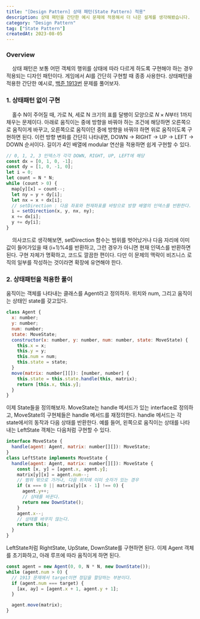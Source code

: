 ```yaml
---
title: "[Design Pattern] 상태 패턴(State Pattern) 적용"
description: 상태 패턴을 간단한 예시 문제에 적용해서 더 나은 설계를 생각해봤습니다.
category: "Design Pattern"
tag: ["State Pattern"]
createdAt: 2023-08-05
---
```


### Overview

&nbsp; &nbsp; 상태 패턴은 보통 어떤 객체의 행위를 상태에 따라 다르게 하도록 구현해야 하는 경우 적용되는 디자인 패턴이다. 게임에서 AI를 간단히 구현할 때 종종 사용한다. 상태패턴을 적용한 간단한 예시로,
[백준 1913번](https://www.acmicpc.net/problem/1913) 문제를 풀어보자.

### 1. 상태패턴 없이 구현

&nbsp; &nbsp; 홀수 N이 주어질 때, 가로 N, 세로 N 크기의 표를 달팽이 모양으로 $N \times N$부터 1까지 채우는 문제이다.
아래로 움직이는 중에 방향을 바꿔야 하는 조건에 해당하면 오른쪽으로 움직이게 바꾸고, 오른쪽으로 움직이던 중에 방향을 바꿔야 하면 위로 움직이도록 구현하면 된다.
이런 방향 변화를 간단히 나타내면, DOWN -> RIGHT -> UP -> LEFT -> DOWN 순서이다. 길이가 4인 배열에 modular 연산을 적용하면 쉽게 구현할 수 있다.

```javascript
// 0, 1, 2, 3 인덱스가 각각 DOWN, RIGHT, UP, LEFT에 해당
const dx = [0, 1, 0, -1];
const dy = [1, 0, -1, 0];
let i = 0;
let count = N * N;
while (count > 0) {
  map[y][x] = count--;
  let ny = y + dy[i];
  let nx = x + dx[i];
  // setDirection : 다음 좌표와 현재좌표를 바탕으로 방향 배열의 인덱스를 반환한다.
  i = setDirection(x, y, nx, ny);
  x += dx[i];
  y += dy[i];
}
```

&nbsp; &nbsp; 의사코드로 생각해보면, setDirection 함수는 범위를 벗어났거나 다음 자리에 이미 값이 들어가있을 때 (i+1)%4를 반환하고,
그런 경우가 아니면 현재 인덱스를 반환하면 된다.
구현 자체가 명확하고, 코드도 깔끔한 편이다. 다만 이 문제의 맥락이 비즈니스 로직의 일부를 작성하는 것이라면 확장에 유연해야 한다.

### 2. 상태패턴을 적용한 풀이

움직이는 객체를 나타내는 클래스를 Agent라고 정의하자. 위치와 num, 그리고 움직이는 상태인 state를 갖고있다.

```javascript
class Agent {
  x: number;
  y: number;
  num: number;
  state: MoveState;
  constructor(x: number, y: number, num: number, state: MoveState) {
    this.x = x;
    this.y = y;
    this.num = num;
    this.state = state;
  }
  move(matrix: number[][]): [number, number] {
    this.state = this.state.handle(this, matrix);
    return [this.x, this.y];
  }
}
```

이제 State들을 정의해보자. MoveState는 handle 메서드가 있는 interface로 정의하고, MoveState의 구현체들은 handle 메서드를 재정의한다.
handle 메서드는 각 state에서의 동작과 다음 상태를 반환한다. 예를 들어, 왼쪽으로 움직이는 상태를 나타내는 LeftState 객체는 다음처럼 구현할 수 있다.

```javascript
interface MoveState {
  handle(agent: Agent, matrix: number[][]): MoveState;
}
class LeftState implements MoveState {
  handle(agent: Agent, matrix: number[][]): MoveState {
    const [x, y] = [agent.x, agent.y];
    matrix[y][x] = agent.num--;
    // 범위 밖으로 가거나, 다음 위치에 이미 숫자가 있는 경우
    if (x === 0 || matrix[y][x - 1] !== 0) {
      agent.y++;
      // 상태를 바꾼다.
      return new DownState();
    }
    agent.x--;
    // 상태를 바꾸지 않는다.
    return this;
  }
}
```

LeftState처럼 RightState, UpState, DownState를 구현하면 된다. 이제 Agent 객체를 초기화하고, 아래 루프에 따라 움직이게 하면 된다.

```javascript
const agent = new Agent(0, 0, N * N, new DownState());
while (agent.num > 0) {
  // 1913 문제에서 target이면 정답을 할당하는 부분이다.
  if (agent.num === target) {
    [ax, ay] = [agent.x + 1, agent.y + 1];
  }

  agent.move(matrix);
}
```
